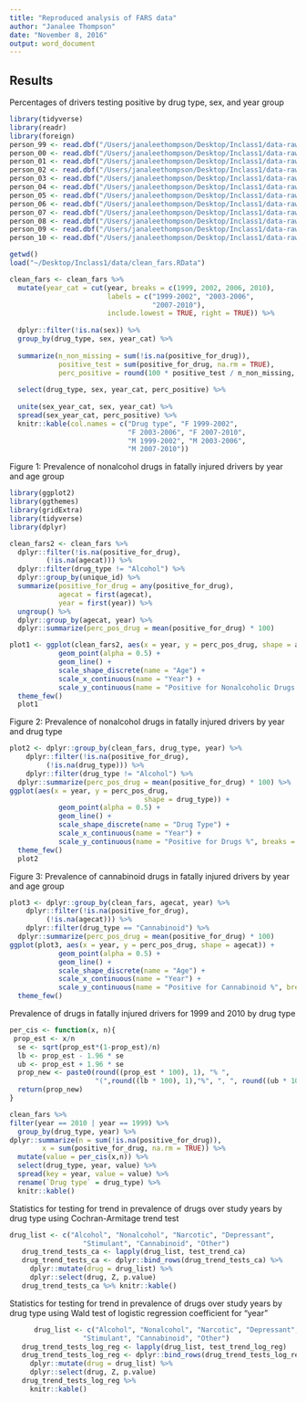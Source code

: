 ```yaml
---
title: "Reproduced analysis of FARS data"
author: "Janalee Thompson"
date: "November 8, 2016"
output: word_document
---
```


## Results
Percentages of drivers testing positive by drug type, sex, and year group

```r
library(tidyverse)
library(readr)
library(foreign)
person_99 <- read.dbf("/Users/janaleethompson/Desktop/Inclass1/data-raw/yearly_person_data/person_99")
person_00 <- read.dbf("/Users/janaleethompson/Desktop/Inclass1/data-raw/yearly_person_data/person_00")
person_01 <- read.dbf("/Users/janaleethompson/Desktop/Inclass1/data-raw/yearly_person_data/person_01")
person_02 <- read.dbf("/Users/janaleethompson/Desktop/Inclass1/data-raw/yearly_person_data/person_02")
person_03 <- read.dbf("/Users/janaleethompson/Desktop/Inclass1/data-raw/yearly_person_data/person_03")
person_04 <- read.dbf("/Users/janaleethompson/Desktop/Inclass1/data-raw/yearly_person_data/person_04")
person_05 <- read.dbf("/Users/janaleethompson/Desktop/Inclass1/data-raw/yearly_person_data/person_05")
person_06 <- read.dbf("/Users/janaleethompson/Desktop/Inclass1/data-raw/yearly_person_data/person_06")
person_07 <- read.dbf("/Users/janaleethompson/Desktop/Inclass1/data-raw/yearly_person_data/person_07")
person_08 <- read.dbf("/Users/janaleethompson/Desktop/Inclass1/data-raw/yearly_person_data/person_08")
person_09 <- read.dbf("/Users/janaleethompson/Desktop/Inclass1/data-raw/yearly_person_data/person_09")
person_10 <- read.dbf("/Users/janaleethompson/Desktop/Inclass1/data-raw/yearly_person_data/person_10")

getwd()
load("~/Desktop/Inclass1/data/clean_fars.RData")

clean_fars <- clean_fars %>%
  mutate(year_cat = cut(year, breaks = c(1999, 2002, 2006, 2010),
                        labels = c("1999-2002", "2003-2006",
                                   "2007-2010"),
                        include.lowest = TRUE, right = TRUE)) %>%
  
  dplyr::filter(!is.na(sex)) %>%
  group_by(drug_type, sex, year_cat) %>%
  
  summarize(n_non_missing = sum(!is.na(positive_for_drug)),
            positive_test = sum(positive_for_drug, na.rm = TRUE),
            perc_positive = round(100 * positive_test / n_non_missing, 1)) %>%
  
  select(drug_type, sex, year_cat, perc_positive) %>%
  
  unite(sex_year_cat, sex, year_cat) %>%
  spread(sex_year_cat, perc_positive) %>%
  knitr::kable(col.names = c("Drug type", "F 1999-2002",
                             "F 2003-2006", "F 2007-2010",
                             "M 1999-2002", "M 2003-2006",
                             "M 2007-2010"))
```

Figure 1: Prevalence of nonalcohol drugs in fatally injured drivers by year and age group

```r

library(ggplot2)
library(ggthemes)
library(gridExtra)
library(tidyverse)
library(dplyr)

clean_fars2 <- clean_fars %>%
  dplyr::filter(!is.na(positive_for_drug),
         (!is.na(agecat))) %>%
  dplyr::filter(drug_type != "Alcohol") %>%
  dplyr::group_by(unique_id) %>%
  summarize(positive_for_drug = any(positive_for_drug),
            agecat = first(agecat),
            year = first(year)) %>%
  ungroup() %>%
  dplyr::group_by(agecat, year) %>%
  dplyr::summarize(perc_pos_drug = mean(positive_for_drug) * 100) 

plot1 <- ggplot(clean_fars2, aes(x = year, y = perc_pos_drug, shape = agecat)) +
            geom_point(alpha = 0.5) +
            geom_line() +
            scale_shape_discrete(name = "Age") +
            scale_x_continuous(name = "Year") + 
            scale_y_continuous(name = "Positive for Nonalcoholic Drugs %", breaks = c(0, 10, 20, 30), labels = c("0", "10", "20", "30")) +
  theme_few()
  plot1
```


Figure 2: Prevalence of nonalcohol drugs in fatally injured drivers by year and drug type
```r

plot2 <- dplyr::group_by(clean_fars, drug_type, year) %>%
    dplyr::filter(!is.na(positive_for_drug),
         (!is.na(drug_type))) %>%
    dplyr::filter(drug_type != "Alcohol") %>%
  dplyr::summarize(perc_pos_drug = mean(positive_for_drug) * 100) %>%
ggplot(aes(x = year, y = perc_pos_drug, 
                                 shape = drug_type)) +
            geom_point(alpha = 0.5) +
            geom_line() +
            scale_shape_discrete(name = "Drug Type") +
            scale_x_continuous(name = "Year") + 
            scale_y_continuous(name = "Positive for Drugs %", breaks = c(0, 5, 10), labels = c("0", "5", "10")) +
  theme_few()
  plot2
```

Figure 3: Prevalence of cannabinoid drugs in fatally injured drivers by year and age group
```r
 
plot3 <- dplyr::group_by(clean_fars, agecat, year) %>%
    dplyr::filter(!is.na(positive_for_drug),
         (!is.na(agecat))) %>%
    dplyr::filter(drug_type == "Cannabinoid") %>%
  dplyr::summarize(perc_pos_drug = mean(positive_for_drug) * 100) 
ggplot(plot3, aes(x = year, y = perc_pos_drug, shape = agecat)) +
            geom_point(alpha = 0.5) +
            geom_line() +
            scale_shape_discrete(name = "Age") +
            scale_x_continuous(name = "Year") + 
            scale_y_continuous(name = "Positive for Cannabinoid %", breaks = c(0, 5, 10, 15, 20), labels = c("0", "5", "10", "15", "20")) +
  theme_few()
```

Prevalence of drugs in fatally injured drivers for 1999 and 2010 by drug type
```r

per_cis <- function(x, n){
 prop_est <- x/n
  se <- sqrt(prop_est*(1-prop_est)/n)
  lb <- prop_est - 1.96 * se
  ub <- prop_est + 1.96 * se
  prop_new <- paste0(round((prop_est * 100), 1), "% ", 
                     "(",round((lb * 100), 1),"%", ", ", round((ub * 100), 1),"%)")
  return(prop_new)
}

clean_fars %>%
filter(year == 2010 | year == 1999) %>%
  group_by(drug_type, year) %>%
dplyr::summarize(n = sum(!is.na(positive_for_drug)),
        x = sum(positive_for_drug, na.rm = TRUE)) %>%
  mutate(value = per_cis(x,n)) %>%
  select(drug_type, year, value) %>%
  spread(key = year, value = value) %>% 
  rename(`Drug type` = drug_type) %>%
  knitr::kable()
```

Statistics for testing for trend in prevalence of drugs over study years by drug type using Cochran-Armitage trend test
```r
  
drug_list <- c("Alcohol", "Nonalcohol", "Narcotic", "Depressant",
                  "Stimulant", "Cannabinoid", "Other")
   drug_trend_tests_ca <- lapply(drug_list, test_trend_ca)
   drug_trend_tests_ca <- dplyr::bind_rows(drug_trend_tests_ca) %>%
     dplyr::mutate(drug = drug_list) %>%
     dplyr::select(drug, Z, p.value)
   drug_trend_tests_ca %>% knitr::kable()
```

Statistics for testing for trend in prevalence of drugs over study years by drug type using Wald test of logistic regression coefficient for “year”
```r
      drug_list <- c("Alcohol", "Nonalcohol", "Narcotic", "Depressant",
                  "Stimulant", "Cannabinoid", "Other")
   drug_trend_tests_log_reg <- lapply(drug_list, test_trend_log_reg)
   drug_trend_tests_log_reg <- dplyr::bind_rows(drug_trend_tests_log_reg) %>%
     dplyr::mutate(drug = drug_list) %>%
     dplyr::select(drug, Z, p.value)
   drug_trend_tests_log_reg %>% 
     knitr::kable()
```

